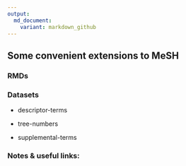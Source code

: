 ```yaml
---
output:
  md_document:
    variant: markdown_github
---
```


## Some convenient extensions to MeSH




### RMDs


### Datasets

* descriptor-terms

* tree-numbers

* supplemental-terms



### Notes & useful links:



